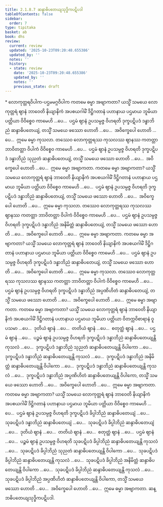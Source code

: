 ```yaml
---
title: 2.1.8.7 ဆန္ဒာဓိပတေယျသုဒ္ဓိကပဋိပဒါ
tableOfContents: false
sidebar:
  order: 7
type: tipitaka
basket: ab
book: dhs
review:
  current: review
  updated: '2025-10-23T09:20:48.655386'
  updated_by: ''
  notes: ''
  history:
  - state: review
    date: '2025-10-23T09:20:48.655386'
    updated_by: ''
    notes: ''
    previous_state: draft
---
```



<ReviewStatus review={frontmatter.review} showDetails={true} />

<HypothesisAnnotation frontmatter={frontmatter} />

<DynamicBreadcrumb />

<Paragraph type="center" book="dhs">
* လောကုတ္တရဝိပါက-ပဌမမဂ္ဂဝိပါက
</Paragraph>


<Division number="529" book="dhs" e="ch" v="29" p="126">

<Paragraph number="1021" book="dhs">
ကတမေ ဓမ္မာ အဗျာကတာ? ယသ္မိံ သမယေ လောကုတ္တရံ ဈာနံ ဘာဝေတိ နိယျာနိကံ အပစယဂါမိံ ဒိဋ္ဌိဂတာနံ ပဟာနာယ ပဌမာယ ဘူမိယာ ပတ္တိယာ ဝိဝိစ္စေဝ ကာမေဟိ …ပေ…  ပဌမံ ဈာနံ ဥပသမ္ပဇ္ဇ ဝိဟရတိ ဒုက္ခပဋိပဒံ ဒန္ဓာဘိညံ ဆန္ဒာဓိပတေယျံ, တသ္မိံ သမယေ ဖဿော ဟောတိ …ပေ…  အဝိက္ခေပေါ ဟောတိ …ပေ…  ဣမေ ဓမ္မာ ကုသလာ. တဿေဝ လောကုတ္တရဿ ကုသလဿ ဈာနဿ ကတတ္တာ ဘာဝိတတ္တာ ဝိပါကံ ဝိဝိစ္စေဝ ကာမေဟိ …ပေ…  ပဌမံ ဈာနံ ဥပသမ္ပဇ္ဇ ဝိဟရတိ ဒုက္ခပဋိပဒံ ဒန္ဓာဘိညံ သုညတံ ဆန္ဒာဓိပတေယျံ, တသ္မိံ သမယေ ဖဿော ဟောတိ …ပေ…  အဝိက္ခေပေါ ဟောတိ …ပေ…  ဣမေ ဓမ္မာ အဗျာကတာ.
</Paragraph>

</Division>
<Division number="530" book="dhs" e="ch" v="29" p="126">

<Paragraph number="1022" book="dhs">
ကတမေ ဓမ္မာ အဗျာကတာ? ယသ္မိံ သမယေ လောကုတ္တရံ ဈာနံ ဘာဝေတိ နိယျာနိကံ အပစယဂါမိံ ဒိဋ္ဌိဂတာနံ ပဟာနာယ ပဌမာယ ဘူမိယာ ပတ္တိယာ ဝိဝိစ္စေဝ ကာမေဟိ …ပေ…  ပဌမံ ဈာနံ ဥပသမ္ပဇ္ဇ ဝိဟရတိ ဒုက္ခပဋိပဒံ ဒန္ဓာဘိညံ ဆန္ဒာဓိပတေယျံ, တသ္မိံ သမယေ ဖဿော ဟောတိ …ပေ…  အဝိက္ခေပေါ ဟောတိ …ပေ…  ဣမေ ဓမ္မာ ကုသလာ. တဿေဝ လောကုတ္တရဿ ကုသလဿ ဈာနဿ ကတတ္တာ ဘာဝိတတ္တာ ဝိပါကံ ဝိဝိစ္စေဝ ကာမေဟိ …ပေ…  ပဌမံ ဈာနံ ဥပသမ္ပဇ္ဇ ဝိဟရတိ ဒုက္ခပဋိပဒံ ဒန္ဓာဘိညံ အနိမိတ္တံ ဆန္ဒာဓိပတေယျံ, တသ္မိံ သမယေ ဖဿော ဟောတိ …ပေ…  အဝိက္ခေပေါ ဟောတိ …ပေ…  ဣမေ ဓမ္မာ အဗျာကတာ.
</Paragraph>

</Division>
<Division number="531" book="dhs" e="ch" v="29" p="127">

<Paragraph number="1023" book="dhs">
ကတမေ ဓမ္မာ အဗျာကတာ? ယသ္မိံ သမယေ လောကုတ္တရံ ဈာနံ ဘာဝေတိ နိယျာနိကံ အပစယဂါမိံ ဒိဋ္ဌိဂတာနံ ပဟာနာယ ပဌမာယ ဘူမိယာ ပတ္တိယာ ဝိဝိစ္စေဝ ကာမေဟိ …ပေ…  ပဌမံ ဈာနံ ဥပသမ္ပဇ္ဇ ဝိဟရတိ ဒုက္ခပဋိပဒံ ဒန္ဓာဘိညံ ဆန္ဒာဓိပတေယျံ, တသ္မိံ သမယေ ဖဿော ဟောတိ …ပေ…  အဝိက္ခေပေါ ဟောတိ …ပေ…  ဣမေ ဓမ္မာ ကုသလာ. တဿေဝ လောကုတ္တရဿ ကုသလဿ ဈာနဿ ကတတ္တာ ဘာဝိတတ္တာ ဝိပါကံ ဝိဝိစ္စေဝ ကာမေဟိ …ပေ…  ပဌမံ ဈာနံ ဥပသမ္ပဇ္ဇ ဝိဟရတိ ဒုက္ခပဋိပဒံ ဒန္ဓာဘိညံ အပ္ပဏိဟိတံ ဆန္ဒာဓိပတေယျံ, တသ္မိံ သမယေ ဖဿော ဟောတိ …ပေ…  အဝိက္ခေပေါ ဟောတိ …ပေ…  ဣမေ ဓမ္မာ အဗျာကတာ.
</Paragraph>

</Division>
<Division number="532" book="dhs" e="ch" v="29" p="127">

<Paragraph number="1024" book="dhs">
ကတမေ ဓမ္မာ အဗျာကတာ? ယသ္မိံ သမယေ လောကုတ္တရံ ဈာနံ ဘာဝေတိ နိယျာနိကံ အပစယဂါမိံ ဒိဋ္ဌိဂတာနံ ပဟာနာယ ပဌမာယ ဘူမိယာ ပတ္တိယာ ဝိတက္ကဝိစာရာနံ ဝူပသမာ …ပေ…  ဒုတိယံ ဈာနံ …ပေ…  တတိယံ ဈာနံ …ပေ…  စတုတ္ထံ ဈာနံ …ပေ…  ပဌမံ ဈာနံ …ပေ…  ပဉ္စမံ ဈာနံ ဥပသမ္ပဇ္ဇ ဝိဟရတိ ဒုက္ခပဋိပဒံ ဒန္ဓာဘိညံ ဆန္ဒာဓိပတေယျန္တိ ကုသလံ …ပေ…  ဒုက္ခပဋိပဒံ ဒန္ဓာဘိညံ သုညတံ ဆန္ဒာဓိပတေယျန္တိ ဝိပါကော …ပေ…  ဒုက္ခပဋိပဒံ ဒန္ဓာဘိညံ ဆန္ဒာဓိပတေယျန္တိ ကုသလံ …ပေ…  ဒုက္ခပဋိပဒံ ဒန္ဓာဘိညံ အနိမိတ္တံ ဆန္ဒာဓိပတေယျန္တိ ဝိပါကော …ပေ…  ဒုက္ခပဋိပဒံ ဒန္ဓာဘိညံ ဆန္ဒာဓိပတေယျန္တိ ကုသလံ …ပေ…  ဒုက္ခပဋိပဒံ ဒန္ဓာဘိညံ အပ္ပဏိဟိတံ ဆန္ဒာဓိပတေယျန္တိ ဝိပါကော, တသ္မိံ သမယေ ဖဿော ဟောတိ …ပေ…  အဝိက္ခေပေါ ဟောတိ …ပေ…  ဣမေ ဓမ္မာ အဗျာကတာ.
</Paragraph>

</Division>
<Division number="533" book="dhs" e="ch" v="29" p="127">

<Paragraph number="1025" book="dhs">
ကတမေ ဓမ္မာ အဗျာကတာ? ယသ္မိံ သမယေ လောကုတ္တရံ ဈာနံ ဘာဝေတိ နိယျာနိကံ အပစယဂါမိံ ဒိဋ္ဌိဂတာနံ ပဟာနာယ ပဌမာယ ဘူမိယာ ပတ္တိယာ ဝိဝိစ္စေဝ ကာမေဟိ …ပေ…  ပဌမံ ဈာနံ ဥပသမ္ပဇ္ဇ ဝိဟရတိ ဒုက္ခပဋိပဒံ ခိပ္ပါဘိညံ ဆန္ဒာဓိပတေယျံ …ပေ…  သုခပဋိပဒံ ဒန္ဓာဘိညံ ဆန္ဒာဓိပတေယျံ …ပေ…  သုခပဋိပဒံ ခိပ္ပါဘိညံ ဆန္ဒာဓိပတေယျံ …ပေ…  ဒုတိယံ ဈာနံ …ပေ…  တတိယံ ဈာနံ …ပေ…  စတုတ္ထံ ဈာနံ …ပေ…  ပဌမံ ဈာနံ …ပေ…  ပဉ္စမံ ဈာနံ ဥပသမ္ပဇ္ဇ ဝိဟရတိ သုခပဋိပဒံ ခိပ္ပါဘိညံ ဆန္ဒာဓိပတေယျန္တိ ကုသလံ …ပေ…  သုခပဋိပဒံ ခိပ္ပါဘိညံ သုညတံ ဆန္ဒာဓိပတေယျန္တိ ဝိပါကော …ပေ…  သုခပဋိပဒံ ခိပ္ပါဘိညံ ဆန္ဒာဓိပတေယျန္တိ ကုသလံ …ပေ…  သုခပဋိပဒံ ခိပ္ပါဘိညံ အနိမိတ္တံ ဆန္ဒာဓိပတေယျန္တိ ဝိပါကော …ပေ…  သုခပဋိပဒံ ခိပ္ပါဘိညံ ဆန္ဒာဓိပတေယျန္တိ ကုသလံ …ပေ…  သုခပဋိပဒံ ခိပ္ပါဘိညံ အပ္ပဏိဟိတံ ဆန္ဒာဓိပတေယျန္တိ ဝိပါကော, တသ္မိံ သမယေ ဖဿော ဟောတိ …ပေ…  အဝိက္ခေပေါ ဟောတိ …ပေ…  ဣမေ ဓမ္မာ အဗျာကတာ.

</Paragraph>
</Division>

<Paragraph number="1026" type="center" book="dhs">
ဆန္ဒာဓိပတေယျသုဒ္ဓိကပဋိပဒါ.
</Paragraph>